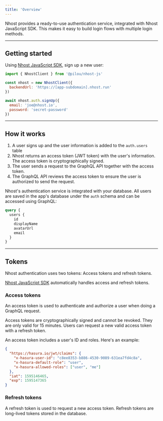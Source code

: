 ```yaml
---
title: 'Overview'
---
```


Nhost provides a ready-to-use authentication service, integrated with Nhost JavaScript SDK. This makes it easy to build login flows with multiple login methods.

---

## Getting started

Using [Nhost JavaScript SDK](/reference/sdk), sign up a new user:

```js
import { NhostClient } from '@pilou/nhost-js'

const nhost = new NhostClient({
  backendUrl: 'https://[app-subdomain].nhost.run'
})

await nhost.auth.signUp({
  email: 'joe@nhost.io',
  password: 'secret-password'
})
```

---

## How it works

1. A user signs up and the user information is added to the `auth.users` table
2. Nhost returns an access token (JWT token) with the user's information. The access token is cryptographically signed.
3. The user sends a request to the GraphQL API together with the access token.
4. The GraphQL API reviews the access token to ensure the user is authorized to send the request.

Nhost's authentication service is integrated with your database. All users are saved in the app's database under the `auth` schema and can be accessed using GraphQL:

```graphql
query {
  users {
    id
    displayName
    avatarUrl
    email
  }
}
```

---

## Tokens

Nhost authentication uses two tokens: Access tokens and refresh tokens.

[Nhost JavaScript SDK](/sdk/) automatically handles access and refresh tokens.

### Access tokens

An access token is used to authenticate and authorize a user when doing a GraphQL request.

Access tokens are cryptographically signed and cannot be revoked. They are only valid for 15 minutes. Users can request a new valid access token with a refresh token.

An access token includes a user's ID and roles. Here's an example:

```json
{
  "https://hasura.io/jwt/claims": {
    "x-hasura-user-id": "c8ee8353-b886-4530-9089-631ea7fd4c8a",
    "x-hasura-default-role": "user",
    "x-hasura-allowed-roles": ["user", "me"]
  },
  "iat": 1595146465,
  "exp": 1595147365
}
```

### Refresh tokens

A refresh token is used to request a new access token. Refresh tokens are long-lived tokens stored in the database.
